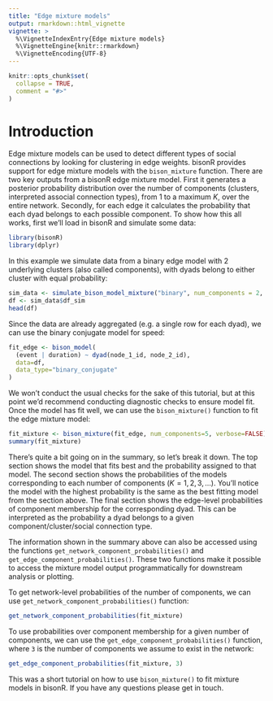 ```yaml
---
title: "Edge mixture models"
output: rmarkdown::html_vignette
vignette: >
  %\VignetteIndexEntry{Edge mixture models}
  %\VignetteEngine{knitr::rmarkdown}
  %\VignetteEncoding{UTF-8}
---
```


```r
knitr::opts_chunk$set(
  collapse = TRUE,
  comment = "#>"
)
```

# Introduction

Edge mixture models can be used to detect different types of social connections by looking for clustering in edge weights. bisonR provides support for edge mixture models with the `bison_mixture` function. There are two key outputs from a bisonR edge mixture model. First it generates a posterior probability distribution over the number of components (clusters, interpreted associal connection types), from 1 to a maximum $K$, over the entire network. Secondly, for each edge it calculates the probability that each dyad belongs to each possible component. To show how this all works, first we'll load in bisonR and simulate some data:

```r
library(bisonR)
library(dplyr)
```

In this example we simulate data from a binary edge model with 2 underlying clusters (also called components), with dyads belong to either cluster with equal probability:

```r
sim_data <- simulate_bison_model_mixture("binary", num_components = 2, component_weights = c(0.5, 0.5))
df <- sim_data$df_sim
head(df)
```

Since the data are already aggregated (e.g. a single row for each dyad), we can use the binary conjugate model for speed:

```r
fit_edge <- bison_model(
  (event | duration) ~ dyad(node_1_id, node_2_id), 
  data=df, 
  data_type="binary_conjugate"
)
```

We won't conduct the usual checks for the sake of this tutorial, but at this point we'd recommend conducting diagnostic checks to ensure model fit. Once the model has fit well, we can use the `bison_mixture()` function to fit the edge mixture model:

```r
fit_mixture <- bison_mixture(fit_edge, num_components=5, verbose=FALSE) # verbose=FALSE for tutorial purposes
summary(fit_mixture)
```

There's quite a bit going on in the summary, so let's break it down. The top section shows the model that fits best and the probability assigned to that model. The second section shows the probabilities of the models corresponding to each number of components ($K = 1, 2, 3, ...$). You'll notice the model with the highest probability is the same as the best fitting model from the section above. The final section shows the edge-level probabilities of component membership for the corresponding dyad. This can be interpreted as the probability a dyad belongs to a given component/cluster/social connection type.

The information shown in the summary above can also be accessed using the functions `get_network_component_probabilities()` and `get_edge_component_probabilities()`. These two functions make it possible to access the mixture model output programmatically for downstream analysis or plotting. 

To get network-level probabilities of the number of components, we can use `get_network_component_probabilities()` function:

```r
get_network_component_probabilities(fit_mixture)
```
To use probabilities over component membership for a given number of components, we can use the `get_edge_component_probabilities()` function, where `3` is the number of components we assume to exist in the network:

```r
get_edge_component_probabilities(fit_mixture, 3)
```

This was a short tutorial on how to use `bison_mixture()` to fit mixture models in bisonR. If you have any questions please get in touch.

